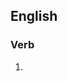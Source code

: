 ==English==

===Verb===
{{head|en|verb form}}

# {{present participle of|reinflate|lang=en|nocat=1}}